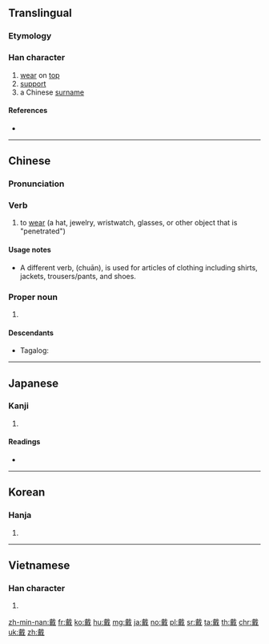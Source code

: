 ==Translingual==

===Etymology===
{{Han compound|異|𢦔|c1=s|c2=p|ls=psc}}

===Han character===
{{Han char|rn=62|rad=戈|as=14|sn=18|four=43850|canj=JIWTC|ids=⿹𢦏異}}

# [[wear]] on [[top]]
# [[support]]
# a Chinese [[surname]]

====References====
* {{Han ref|kx=0414.250|dkj=11685|dj=0758.170|hdz=21413.090|uh=6234|ud=25140|bh=C0B9|bd=49337}}

----

==Chinese==
{{zh-forms}}

===Pronunciation===
{{zh-pron
|m=dài |ma=zh-dài.ogg
|c=daai3
|h=pfs=tai
|md=
|mn=tì/tè/tài |mn_note = tì/tè - vernacular; tài - literary
|w=
|mc=y
|oc=y
|cat=v
}}

===Verb===
{{zh-verb}}

# to [[wear]] (a hat, jewelry, wristwatch, glasses, or other object that is "penetrated")

====Usage notes====
* A different verb, {{zh-l|穿}} (chuān), is used for articles of clothing including shirts, jackets, trousers/pants, and shoes.

===Proper noun===
{{zh-proper noun}}

# {{surname|lang=zh}}

====Descendants====
* {{qualifier|Hokkien dialect}} Tagalog: {{l|tl|Ty}}

----

==Japanese==

===Kanji===
{{ja-kanji|grade=c|rs=戈14}}

# {{defn|lang=ja|sort=戈14}}

====Readings====
* {{ja-readings|goon=[[たい]] (tai)|kanon=[[たい]] (tai)|kun=[[いただく]] (itadaku)}}

----

==Korean==

===Hanja===
{{ko-hanja|hangeul=대|eumhun=|rv=dae|mr=tae|y=tay}}

# {{defn|lang=ko|sort=戈14}}

----

==Vietnamese==

===Han character===
{{vi-hantu|[[dải]], [[đái]], [[trải]]|rs=戈14}}

# {{defn|lang=vi|sort=戈14}}

[[zh-min-nan:戴]]
[[fr:戴]]
[[ko:戴]]
[[hu:戴]]
[[mg:戴]]
[[ja:戴]]
[[no:戴]]
[[pl:戴]]
[[sr:戴]]
[[ta:戴]]
[[th:戴]]
[[chr:戴]]
[[uk:戴]]
[[zh:戴]]